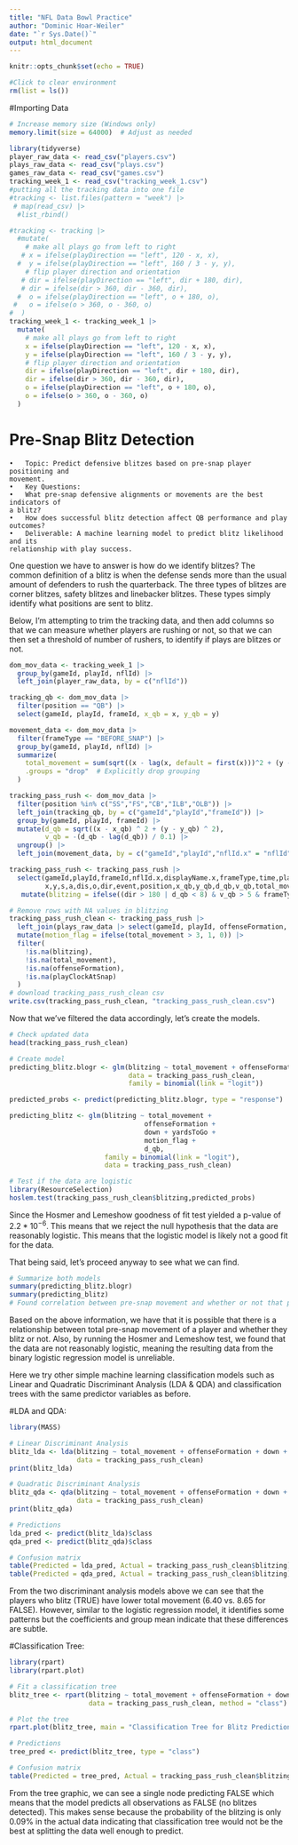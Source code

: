 ```yaml
---
title: "NFL Data Bowl Practice"
author: "Dominic Hoar-Weiler"
date: "`r Sys.Date()`"
output: html_document
---
```


```r
knitr::opts_chunk$set(echo = TRUE)
```

```r
#Click to clear environment
rm(list = ls())
```

#Importing Data

```r
# Increase memory size (Windows only)
memory.limit(size = 64000)  # Adjust as needed

library(tidyverse)
player_raw_data <- read_csv("players.csv")
plays_raw_data <- read_csv("plays.csv")
games_raw_data <- read_csv("games.csv")
tracking_week_1 <- read_csv("tracking_week_1.csv")
#putting all the tracking data into one file
#tracking <- list.files(pattern = "week") |> 
 # map(read_csv) |> 
  #list_rbind()
```
```r
#tracking <- tracking |>
  #mutate(
    # make all plays go from left to right
   # x = ifelse(playDirection == "left", 120 - x, x),
  #  y = ifelse(playDirection == "left", 160 / 3 - y, y),
    # flip player direction and orientation
   # dir = ifelse(playDirection == "left", dir + 180, dir),
   # dir = ifelse(dir > 360, dir - 360, dir),
  #  o = ifelse(playDirection == "left", o + 180, o),
 #   o = ifelse(o > 360, o - 360, o)
#  )
tracking_week_1 <- tracking_week_1 |>
  mutate(
    # make all plays go from left to right
    x = ifelse(playDirection == "left", 120 - x, x),
    y = ifelse(playDirection == "left", 160 / 3 - y, y),
    # flip player direction and orientation
    dir = ifelse(playDirection == "left", dir + 180, dir),
    dir = ifelse(dir > 360, dir - 360, dir),
    o = ifelse(playDirection == "left", o + 180, o),
    o = ifelse(o > 360, o - 360, o)
  )
```

# Pre-Snap Blitz Detection
	•	Topic: Predict defensive blitzes based on pre-snap player positioning and 
	movement.
	•	Key Questions:
	•	What pre-snap defensive alignments or movements are the best indicators of 
	a blitz?
	•	How does successful blitz detection affect QB performance and play outcomes?
	•	Deliverable: A machine learning model to predict blitz likelihood and its 
	relationship with play success.
	
One question we have to answer is how do we identify blitzes? The common 
definition of a blitz is when the defense sends more than the usual amount of 
defenders to rush the quarterback. The three types of blitzes are corner 
blitzes, safety blitzes and linebacker blitzes. These types simply identify 
what positions are sent to blitz.

Below, I'm attempting to trim the tracking data, and then add columns so that
we can measure whether players are rushing or not, so that we can then set
a threshold of number of rushers, to identify if plays are blitzes or not.
	
```r
dom_mov_data <- tracking_week_1 |>
  group_by(gameId, playId, nflId) |>
  left_join(player_raw_data, by = c("nflId"))

tracking_qb <- dom_mov_data |>
  filter(position == "QB") |>
  select(gameId, playId, frameId, x_qb = x, y_qb = y)

movement_data <- dom_mov_data |>
  filter(frameType == "BEFORE_SNAP") |>
  group_by(gameId, playId, nflId) |>
  summarize(
    total_movement = sum(sqrt((x - lag(x, default = first(x)))^2 + (y - lag(y, default = first(y)))^2), na.rm = TRUE),
    .groups = "drop"  # Explicitly drop grouping
  )

tracking_pass_rush <- dom_mov_data |>
  filter(position %in% c("SS","FS","CB","ILB","OLB")) |>
  left_join(tracking_qb, by = c("gameId","playId","frameId")) |>
  group_by(gameId, playId, frameId) |>
  mutate(d_qb = sqrt((x - x_qb) ^ 2 + (y - y_qb) ^ 2),
         v_qb = -(d_qb - lag(d_qb)) / 0.1) |>
  ungroup() |>
  left_join(movement_data, by = c("gameId","playId","nflId.x" = "nflId"))

tracking_pass_rush <- tracking_pass_rush |>
  select(gameId,playId,frameId,nflId.x,displayName.x,frameType,time,playDirection,
         x,y,s,a,dis,o,dir,event,position,x_qb,y_qb,d_qb,v_qb,total_movement) |>
   mutate(blitzing = ifelse((dir > 180 | d_qb < 8) & v_qb > 5 & frameType == "AFTER_SNAP",TRUE,FALSE))

# Remove rows with NA values in blitzing
tracking_pass_rush_clean <- tracking_pass_rush |>
  left_join(plays_raw_data |> select(gameId, playId, offenseFormation, playClockAtSnap, pff_passCoverage,down,yardsToGo), by = c("gameId", "playId")) |>
  mutate(motion_flag = ifelse(total_movement > 3, 1, 0)) |>
  filter(
    !is.na(blitzing),
    !is.na(total_movement),
    !is.na(offenseFormation),
    !is.na(playClockAtSnap)
  )
# download tracking_pass_rush_clean csv
write.csv(tracking_pass_rush_clean, "tracking_pass_rush_clean.csv")
```

Now that we've filtered the data accordingly, let's create the models.

```r
# Check updated data
head(tracking_pass_rush_clean)

# Create model
predicting_blitz.blogr <- glm(blitzing ~ total_movement + offenseFormation + playClockAtSnap, 
                              data = tracking_pass_rush_clean, 
                              family = binomial(link = "logit"))

predicted_probs <- predict(predicting_blitz.blogr, type = "response")

predicting_blitz <- glm(blitzing ~ total_movement + 
                                  offenseFormation + 
                                  down + yardsToGo + 
                                  motion_flag + 
                                  d_qb,
                        family = binomial(link = "logit"),
                        data = tracking_pass_rush_clean)

# Test if the data are logistic
library(ResourceSelection)
hoslem.test(tracking_pass_rush_clean$blitzing,predicted_probs)
```

Since the Hosmer and Lemeshow goodness of fit test yielded a p-value of
$2.2 * 10^{-6}$. This means that we reject the null hypothesis that the data are 
reasonably logistic. This means that the logistic model is likely not a good
fit for the data.

That being said, let's proceed anyway to see what we can find.

```r
# Summarize both models
summary(predicting_blitz.blogr)
summary(predicting_blitz)
# Found correlation between pre-snap movement and whether or not that player blitzed
```

Based on the above information, we have that it is possible that there is a 
relationship between total pre-snap movement of a player and whether they blitz
or not. Also, by running the Hosmer and Lemeshow test, we found that the data 
are not reasonably logistic, meaning the resulting data from the binary 
logistic regression model is unreliable.

Here we try other simple machine learning classification models such as Linear 
and Quadratic Discriminant Analysis (LDA & QDA) and classification trees with the
same predictor variables as before.

#LDA and QDA:
```r
library(MASS)

# Linear Discriminant Analysis
blitz_lda <- lda(blitzing ~ total_movement + offenseFormation + down + yardsToGo,
                 data = tracking_pass_rush_clean)
print(blitz_lda)

# Quadratic Discriminant Analysis
blitz_qda <- qda(blitzing ~ total_movement + offenseFormation + down + yardsToGo,
                 data = tracking_pass_rush_clean)
print(blitz_qda)

# Predictions
lda_pred <- predict(blitz_lda)$class
qda_pred <- predict(blitz_qda)$class

# Confusion matrix
table(Predicted = lda_pred, Actual = tracking_pass_rush_clean$blitzing)
table(Predicted = qda_pred, Actual = tracking_pass_rush_clean$blitzing)
```

From the two discriminant analysis models above we can see that the players who 
blitz (TRUE) have lower total movement (6.40 vs. 8.65 for FALSE). However, similar
to the logistic regression model, it identifies some patterns but the coefficients
and group mean indicate that these differences are subtle.

#Classification Tree:
```r
library(rpart)
library(rpart.plot)

# Fit a classification tree
blitz_tree <- rpart(blitzing ~ total_movement + offenseFormation + down + yardsToGo, 
                    data = tracking_pass_rush_clean, method = "class")

# Plot the tree
rpart.plot(blitz_tree, main = "Classification Tree for Blitz Prediction", type = 2)

# Predictions
tree_pred <- predict(blitz_tree, type = "class")

# Confusion matrix
table(Predicted = tree_pred, Actual = tracking_pass_rush_clean$blitzing)

```

From the tree graphic, we can see a single node predicting FALSE which means that
the model predicts all observations as FALSE (no blitzes detected). This makes sense
because the probability of the blitzing is only 0.09% in the actual data indicating
that classification tree would not be the best at splitting the data well enough
to predict. 

